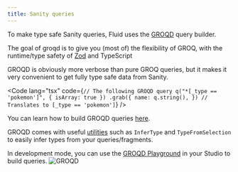 ```yaml
---
title: Sanity queries
---
```



To make type safe Sanity queries, Fluid uses the [GROQD](https://commerce.nearform.com/open-source/groqd/) query builder.

The goal of groqd is to give you (most of) the flexibility of GROQ, with the runtime/type safety of [Zod](https://github.com/colinhacks/zod) and TypeScript

GROQD is obviously more verbose than pure GROQ queries, but it makes it very convenient to get fully type safe data from Sanity.

<Code
  lang="tsx"
  code={`
// The following GROQD query
q("*[_type == 'pokemon']", { isArray: true })
  .grab({
    name: q.string(),
  })
// Translates to
[_type == 'pokemon']
`}
/>

You can learn how to build GROQD queries [here](https://commerce.nearform.com/open-source/groqd/query-building).

GROQD comes with useful [utilities](https://commerce.nearform.com/open-source/groqd/utility-types) such as `InferType` and `TypeFromSelection` to easily infer types from your queries/fragments.

In development mode, you can use the [GROQD Playground](https://commerce.nearform.com/open-source/groqd/groqd-playground) in your Studio to build queries.
![GROQD](../../../assets/groqd.png)
